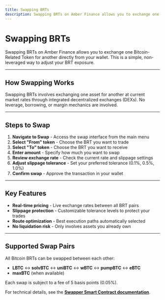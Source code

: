```yaml
---
title: Swapping BRTs
description: Swapping BRTs on Amber Finance allows you to exchange one Bitcoin-Related Token for another directly from your wallet. This is a simple, non-leveraged way to adjust your BRT exposure.
---
```


# Swapping BRTs

Swapping BRTs on Amber Finance allows you to exchange one Bitcoin-Related Token for another directly from your wallet. This is a simple, non-leveraged way to adjust your BRT exposure.

---

## How Swapping Works

Swapping BRTs involves exchanging one asset for another at current market rates through integrated decentralized exchanges (DEXs). No leverage, borrowing, or margin mechanics are involved.

---

## Steps to Swap

1. **Navigate to Swap** - Access the swap interface from the main menu
2. **Select "From" token** - Choose the BRT you want to trade
3. **Select "To" token** - Choose the BRT you want to receive
4. **Enter amount** - Specify how much you want to swap
5. **Review exchange rate** - Check the current rate and slippage settings
6. **Adjust slippage tolerance** - Set your preferred tolerance (0.1%, 0.5%, 1.0%)
7. **Confirm swap** - Approve the transaction in your wallet

---

## Key Features

- **Real-time pricing** - Live exchange rates between all BRT pairs
- **Slippage protection** - Customizable tolerance levels to protect your trades
- **Route optimization** - Best execution paths automatically selected
- **No liquidation risk** - Only involves assets you already own

---

## Supported Swap Pairs

All Bitcoin BRTs can be swapped between each other:

- **LBTC** ↔ **solvBTC** ↔ **uniBTC** ↔ **wBTC** ↔ **pumpBTC** ↔ **eBTC**
- **maxBTC** (when available)

Each swap is subject to a fee of 5 basis points (0.05%).

For technical details, see the **[Swapper Smart Contract documentation](/smart_contracts/swapper)**.
